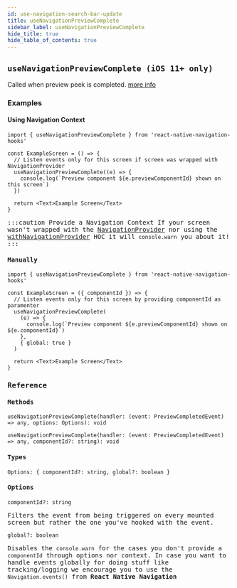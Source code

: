 ```yaml
---
id: use-navigation-search-bar-update
title: useNavigationPreviewComplete
sidebar_label: useNavigationPreviewComplete
hide_title: true
hide_table_of_contents: true
---
```


## `useNavigationPreviewComplete (iOS 11+ only)`

Called when preview peek is completed. [more info](https://wix.github.io/react-native-navigation/api/events/#previewcompleted-ios-114-only)

### Examples

#### Using Navigation Context

<samp id="use-navigation-search-bar-update-using-navigation-context" />

```tsx
import { useNavigationPreviewComplete } from 'react-native-navigation-hooks'

const ExampleScreen = () => {
  // Listen events only for this screen if screen was wrapped with NavigationProvider
  useNavigationPreviewComplete((e) => {
    console.log(`Preview component ${e.previewComponentId} shown on this screen`)
  })

  return <Text>Example Screen</Text>
}
```

:::caution Provide a Navigation Context
If your screen wasn't wrapped with the [NavigationProvider](contexts#navigationprovider) nor using the [withNavigationProvider](hocs#withnavigationproviders) HOC it will `console.warn` you about it!
:::

#### Manually

<samp id="use-navigation-search-bar-update-without-navigation-context" />

```tsx
import { useNavigationPreviewComplete } from 'react-native-navigation-hooks'

const ExampleScreen = ({ componentId }) => {
  // Listen events only for this screen by providing componentId as paramenter
  useNavigationPreviewComplete(
    (e) => {
      console.log(`Preview component ${e.previewComponentId} shown on ${e.componentId}`)
    },
    { global: true }
  )

  return <Text>Example Screen</Text>
}
```

### Reference

#### Methods

`useNavigationPreviewComplete(handler: (event: PreviewCompletedEvent) => any, options: Options): void`

`useNavigationPreviewComplete(handler: (event: PreviewCompletedEvent) => any, componentId?: string): void`

#### Types

`Options: { componentId?: string, global?: boolean }`

#### Options

`componentId?: string`

Filters the event from being triggered on every mounted screen but rather the one you've hooked with the event.

`global?: boolean`

Disables the `console.warn` for the cases you don't provide a `componentId` through options nor context. In case you want to handle events globally for doing stuff like tracking/logging we encourage you to use the `Navigation.events()` from **React Native Navigation**
